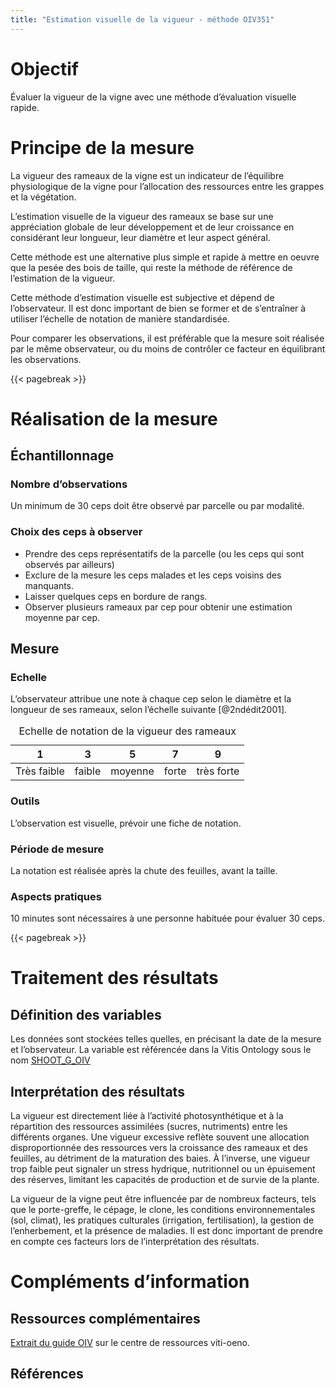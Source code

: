 ```yaml
---
title: "Estimation visuelle de la vigueur - méthode OIV351"
---
```


# Objectif

Évaluer la vigueur de la vigne avec une méthode d'évaluation visuelle rapide.

# Principe de la mesure

La vigueur des rameaux de la vigne est un indicateur de l'équilibre physiologique de la vigne pour l'allocation des ressources entre les grappes et la végétation.

L'estimation visuelle de la vigueur des rameaux se base sur une appréciation globale de leur développement et de leur croissance en considérant leur longueur, leur diamètre et leur aspect général.

::: callout-note
Cette méthode est une alternative plus simple et rapide à mettre en oeuvre que la pesée des bois de taille, qui reste la méthode de référence de l'estimation de la vigueur.
:::

::: callout-warning
Cette méthode d'estimation visuelle est subjective et dépend de l'observateur. Il est donc important de bien se former et de s'entraîner à utiliser l'échelle de notation de manière standardisée.

Pour comparer les observations, il est préférable que la mesure soit réalisée par le même observateur, ou du moins de contrôler ce facteur en équilibrant les observations.
:::

{{< pagebreak >}}

# Réalisation de la mesure

## Échantillonnage

### Nombre d'observations

Un minimum de 30 ceps doit être observé par parcelle ou par modalité.

### Choix des ceps à observer

-   Prendre des ceps représentatifs de la parcelle (ou les ceps qui sont observés par ailleurs)
-   Exclure de la mesure les ceps malades et les ceps voisins des manquants.
-   Laisser quelques ceps en bordure de rangs.
-   Observer plusieurs rameaux par cep pour obtenir une estimation moyenne par cep.

## Mesure

### Echelle

L'observateur attribue une note à chaque cep selon le diamètre et la longueur de ses rameaux, selon l'échelle suivante [@2ndédit2001].

|      1      |   3    |    5    |   7   |     9      |
|:-----------:|:------:|:-------:|:-----:|:----------:|
| Très faible | faible | moyenne | forte | très forte |

: Echelle de notation de la vigueur des rameaux

### Outils

L'observation est visuelle, prévoir une fiche de notation.

### Période de mesure

La notation est réalisée après la chute des feuilles, avant la taille.

### Aspects pratiques

10 minutes sont nécessaires à une personne habituée pour évaluer 30 ceps.

{{< pagebreak >}}

# Traitement des résultats

## Définition des variables

Les données sont stockées telles quelles, en précisant la date de la mesure et l'observateur. La variable est référencée dans la Vitis Ontology sous le nom [SHOOT_G_OIV](https://cropontology.org/term/CO_356:1000240)

## Interprétation des résultats

La vigueur est directement liée à l'activité photosynthétique et à la répartition des ressources assimilées (sucres, nutriments) entre les différents organes. Une vigueur excessive reflète souvent une allocation disproportionnée des ressources vers la croissance des rameaux et des feuilles, au détriment de la maturation des baies. À l'inverse, une vigueur trop faible peut signaler un stress hydrique, nutritionnel ou un épuisement des réserves, limitant les capacités de production et de survie de la plante.

::: callout-important
La vigueur de la vigne peut être influencée par de nombreux facteurs, tels que le porte-greffe, le cépage, le clone, les conditions environnementales (sol, climat), les pratiques culturales (irrigation, fertilisation), la gestion de l’enherbement, et la présence de maladies. Il est donc important de prendre en compte ces facteurs lors de l'interprétation des résultats.
:::

# Compléments d'information

## Ressources complémentaires

[Extrait du guide OIV](https://vitioeno.mistea.inrae.fr/resource/app/document/details/vitioeno%3Aid%2Fdocument%2Fextrait_guide_oiv_-_caractre_vigueur_du_rameau_oiv351) sur le centre de ressources viti-oeno.

## Références
